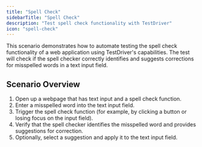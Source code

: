 ```yaml
---
title: "Spell Check"
sidebarTitle: "Spell Check"
description: "Test spell check functionality with TestDriver"
icon: "spell-check"
---
```



This scenario demonstrates how to automate testing the spell check functionality of a web application using TestDriver's capabilities. The test will check if the spell checker correctly identifies and suggests corrections for misspelled words in a text input field.

<TestPrereqs />

## Scenario Overview
1. Open up a webpage that has text input and a spell check function.
2. Enter a misspelled word into the text input field.
3. Trigger the spell check function (for example, by clicking a button or losing focus on the input field).
4. Verify that the spell checker identifies the misspelled word and provides suggestions for correction.
5. Optionally, select a suggestion and apply it to the text input field.


